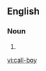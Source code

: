 ==English==

===Noun===
{{en-noun|head=[[call]]-[[boy]]}}

# {{alternative spelling of|callboy}}

[[vi:call-boy]]